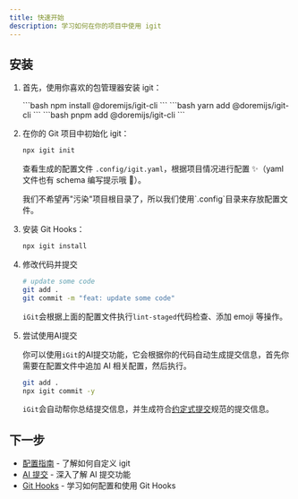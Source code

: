 ```yaml
---
title: 快速开始
description: 学习如何在你的项目中使用 igit
---
```



## 安装

<Steps>

1. 首先，使用你喜欢的包管理器安装 igit：

    <Tabs>
      <TabItem label="npm">
      ```bash
      npm install @doremijs/igit-cli
      ```
      </TabItem>
      <TabItem label="yarn">
      ```bash
      yarn add @doremijs/igit-cli
      ```
      </TabItem>
      <TabItem label="pnpm">
      ```bash
      pnpm add @doremijs/igit-cli
      ```
      </TabItem>
    </Tabs>

2. 在你的 Git 项目中初始化 igit：

    ```bash
    npx igit init
    ```
    查看生成的配置文件 `.config/igit.yaml`，根据项目情况进行配置 ✨（yaml 文件也有 schema 编写提示哦 🎉）。

    <Aside>我们不希望再"污染"项目根目录了，所以我们使用`.config`目录来存放配置文件。</Aside>

3. 安装 Git Hooks：

    ```bash
    npx igit install
    ```

4. 修改代码并提交

    ```bash
    # update some code
    git add .
    git commit -m "feat: update some code"
    ```

    `iGit`会根据上面的配置文件执行`lint-staged`代码检查、添加 emoji 等操作。

5. 尝试使用AI提交

    你可以使用`iGit`的AI提交功能，它会根据你的代码自动生成提交信息，首先你需要在配置文件中追加 AI 相关配置，然后执行。

    ```bash
    git add .
    npx igit commit -y
    ```

    `iGit`会自动帮你总结提交信息，并生成符合[约定式提交](https://www.conventionalcommits.org/zh-hans/)规范的提交信息。

</Steps>

## 下一步

- [配置指南](/guides/configuration/) - 了解如何自定义 igit
- [AI 提交](/guides/ai-commit/) - 深入了解 AI 提交功能
- [Git Hooks](/guides/hooks/) - 学习如何配置和使用 Git Hooks
